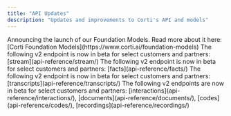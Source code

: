 ```yaml
---
title: "API Updates"
description: "Updates and improvements to Corti's API and models"
---
```


<Update label="2025-01-28">
  Announcing the launch of our Foundation Models. Read more about it here: [Corti Foundation Models](https://www.corti.ai/foundation-models)
</Update>

<Update label="2025-01-27">
  The following v2 endpoint is now in beta for select customers and partners: [stream](api-reference/stream/)
</Update>

<Update label="2025-01-15">
  The following v2 endpoint is now in beta for select customers and partners: [facts](api-reference/facts/)
</Update>

<Update label="2024-12-16">
  The following v2 endpoint is now in beta for select customers and partners: [transcripts](api-reference/transcripts/)
</Update>

<Update label="2024-11-01">
  The following v2 endpoints are now in beta for select customers and partners: [interactions](api-reference/interactions/), [documents](api-reference/documents/), [codes](api-reference/codes/), [recordings](api-reference/recordings/)
</Update>